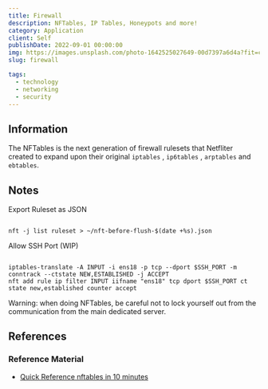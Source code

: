 ```yaml
---
title: Firewall
description: NFTables, IP Tables, Honeypots and more!
category: Application
client: Self
publishDate: 2022-09-01 00:00:00
img: https://images.unsplash.com/photo-1642525027649-00d7397a6d4a?fit=crop&w=1400&h=700&q=75
slug: firewall

tags:
  - technology
  - networking
  - security
---
```



## Information

The NFTables is the next generation of firewall rulesets that Netfliter created to expand upon their original `iptables` , `ip6tables` , `arptables` and `ebtables`.

## Notes

Export Ruleset as JSON

```shell

nft -j list ruleset > ~/nft-before-flush-$(date +%s).json

```

Allow SSH Port (WIP)

```shell

iptables-translate -A INPUT -i ens18 -p tcp --dport $SSH_PORT -m conntrack --ctstate NEW,ESTABLISHED -j ACCEPT
nft add rule ip filter INPUT iifname "ens18" tcp dport $SSH_PORT ct state new,established counter accept

```

Warning: when doing NFTables, be careful not to lock yourself out from the communication from the main dedicated server.

## References

### Reference Material

- [Quick Reference nftables in 10 minutes](https://wiki.nftables.org/wiki-nftables/index.php/Quick_reference-nftables_in_10_minutes)
